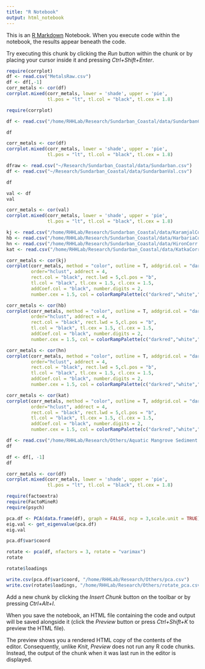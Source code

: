```yaml
---
title: "R Notebook"
output: html_notebook
---
```


This is an [R Markdown](http://rmarkdown.rstudio.com) Notebook. When you execute code within the notebook, the results appear beneath the code. 

Try executing this chunk by clicking the *Run* button within the chunk or by placing your cursor inside it and pressing *Ctrl+Shift+Enter*. 

```r
require(corrplot)
df <- read.csv("MetalsRaw.csv")
df <- df[,-1]
corr_metals <- cor(df)
corrplot.mixed(corr_metals, lower = 'shade', upper = 'pie', 
               tl.pos = "lt", tl.col = "black", tl.cex = 1.8)
```

```r
require(corrplot)
```

```r
df <- read.csv("/home/RHHLab/Research/Sundarban_Coastal/data/SundarbanCastalForCorrelation.csv")

```

```r
df
```

```r
corr_metals <- cor(df)
corrplot.mixed(corr_metals, lower = 'shade', upper = 'pie', 
               tl.pos = "lt", tl.col = "black", tl.cex = 1.8)
```

```r
dfraw <- read.csv("~/Research/Sundarban_Coastal/data/Sundarban.csv")
df <- read.csv("~/Research/Sundarban_Coastal/data/SundarbanVal.csv")
```

```r
df
```

```r
val <- df
val
```

```r
corr_metals <- cor(val)
corrplot.mixed(corr_metals, lower = 'shade', upper = 'pie', 
               tl.pos = "lt", tl.col = "black", tl.cex = 1.8)
```

```r
kj <- read.csv("/home/RHHLab/Research/Sundarban_Coastal/data/KaramjalCorr.csv")
hb <- read.csv("/home/RHHLab/Research/Sundarban_Coastal/data/HarbariaCorr.csv")
hn <- read.csv("/home/RHHLab/Research/Sundarban_Coastal/data/HironCorr.csv")
kat <- read.csv("/home/RHHLab/Research/Sundarban_Coastal/data/KatkaCorr.csv")
```

```r
corr_metals <- cor(kj)
corrplot(corr_metals, method = "color", outline = T, addgrid.col = "darkgray", 
         order="hclust", addrect = 4, 
         rect.col = "black", rect.lwd = 5,cl.pos = "b", 
         tl.col = "black", tl.cex = 1.5, cl.cex = 1.5, 
         addCoef.col = "black", number.digits = 2, 
         number.cex = 1.5, col = colorRampPalette(c("darkred","white","midnightblue"))(100))
```

```r
corr_metals <- cor(hb)
corrplot(corr_metals, method = "color", outline = T, addgrid.col = "darkgray", 
         order="hclust", addrect = 4, 
         rect.col = "black", rect.lwd = 5,cl.pos = "b", 
         tl.col = "black", tl.cex = 1.5, cl.cex = 1.5, 
         addCoef.col = "black", number.digits = 2, 
         number.cex = 1.5, col = colorRampPalette(c("darkred","white","midnightblue"))(100))

```

```r
corr_metals <- cor(hn)
corrplot(corr_metals, method = "color", outline = T, addgrid.col = "darkgray", 
         order="hclust", addrect = 4, 
         rect.col = "black", rect.lwd = 5,cl.pos = "b", 
         tl.col = "black", tl.cex = 1.5, cl.cex = 1.5, 
         addCoef.col = "black", number.digits = 2, 
         number.cex = 1.5, col = colorRampPalette(c("darkred","white","midnightblue"))(100))

```

```r
corr_metals <- cor(kat)
corrplot(corr_metals, method = "color", outline = T, addgrid.col = "darkgray", 
         order="hclust", addrect = 4, 
         rect.col = "black", rect.lwd = 5,cl.pos = "b", 
         tl.col = "black", tl.cex = 1.5, cl.cex = 1.5, 
         addCoef.col = "black", number.digits = 2, 
         number.cex = 1.5, col = colorRampPalette(c("darkred","white","midnightblue"))(100))

```
```r
df <- read.csv("/home/RHHLab/Research/Others/Aquatic Mangrove Sediment of Sundarbans.csv")
df
```

```r
df <- df[, -1]
df
```

```r
corr_metals <- cor(df)
corrplot.mixed(corr_metals, lower = 'shade', upper = 'pie', 
               tl.pos = "lt", tl.col = "black", tl.cex = 1.8)
```
```r
require(factoextra)
require(FactoMineR)
require(psych)
```

```r
pca.df <- PCA(data.frame(df), graph = FALSE, ncp = 3,scale.unit = TRUE)
eig.val <- get_eigenvalue(pca.df)
eig.val
```
```r
pca.df$var$coord
```

```r
rotate <- pca(df, nfactors = 3, rotate = "varimax")
rotate
```

```r
rotate$loadings
```

```r
write.csv(pca.df$var$coord, "/home/RHHLab/Research/Others/pca.csv")
write.csv(rotate$loadings, "/home/RHHLab/Research/Others/rotate_pca.csv")
```

Add a new chunk by clicking the *Insert Chunk* button on the toolbar or by pressing *Ctrl+Alt+I*.

When you save the notebook, an HTML file containing the code and output will be saved alongside it (click the *Preview* button or press *Ctrl+Shift+K* to preview the HTML file).

The preview shows you a rendered HTML copy of the contents of the editor. Consequently, unlike *Knit*, *Preview* does not run any R code chunks. Instead, the output of the chunk when it was last run in the editor is displayed.
